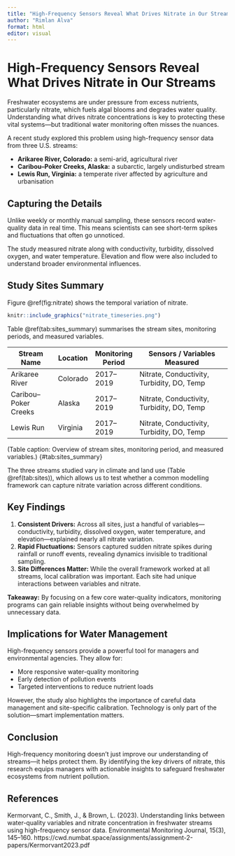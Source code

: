 ```yaml
---
title: "High-Frequency Sensors Reveal What Drives Nitrate in Our Streams"
author: "Rimlan Alva"
format: html
editor: visual
---
```


# High-Frequency Sensors Reveal What Drives Nitrate in Our Streams

Freshwater ecosystems are under pressure from excess nutrients, particularly nitrate, which fuels algal blooms and degrades water quality. Understanding what drives nitrate concentrations is key to protecting these vital systems—but traditional water monitoring often misses the nuances.

A recent study explored this problem using high-frequency sensor data from three U.S. streams:

-   **Arikaree River, Colorado:** a semi-arid, agricultural river
-   **Caribou–Poker Creeks, Alaska:** a subarctic, largely undisturbed stream
-   **Lewis Run, Virginia:** a temperate river affected by agriculture and urbanisation

## Capturing the Details

Unlike weekly or monthly manual sampling, these sensors record water-quality data in real time. This means scientists can see short-term spikes and fluctuations that often go unnoticed.

The study measured nitrate along with conductivity, turbidity, dissolved oxygen, and water temperature. Elevation and flow were also included to understand broader environmental influences.

## Study Sites Summary

Figure @ref(fig:nitrate) shows the temporal variation of nitrate.

```r
knitr::include_graphics("nitrate_timeseries.png")
```

Table @ref(tab:sites_summary) summarises the stream sites, monitoring periods, and measured variables.

| Stream Name           | Location  | Monitoring Period | Sensors / Variables Measured                    |
|-----------------------|-----------|-----------------|------------------------------------------------|
| Arikaree River        | Colorado  | 2017–2019       | Nitrate, Conductivity, Turbidity, DO, Temp    |
| Caribou–Poker Creeks  | Alaska    | 2017–2019       | Nitrate, Conductivity, Turbidity, DO, Temp    |
| Lewis Run             | Virginia  | 2017–2019       | Nitrate, Conductivity, Turbidity, DO, Temp    |

(Table caption: Overview of stream sites, monitoring period, and measured variables.) {#tab:sites_summary}

The three streams studied vary in climate and land use (Table @ref(tab:sites)), which allows us to test whether a common modelling framework can capture nitrate variation across different conditions.

## Key Findings

1.  **Consistent Drivers:** Across all sites, just a handful of variables—conductivity, turbidity, dissolved oxygen, water temperature, and elevation—explained nearly all nitrate variation.
2.  **Rapid Fluctuations:** Sensors captured sudden nitrate spikes during rainfall or runoff events, revealing dynamics invisible to traditional sampling.
3.  **Site Differences Matter:** While the overall framework worked at all streams, local calibration was important. Each site had unique interactions between variables and nitrate.

**Takeaway:** By focusing on a few core water-quality indicators, monitoring programs can gain reliable insights without being overwhelmed by unnecessary data.

## Implications for Water Management

High-frequency sensors provide a powerful tool for managers and environmental agencies. They allow for:

-   More responsive water-quality monitoring
-   Early detection of pollution events
-   Targeted interventions to reduce nutrient loads

However, the study also highlights the importance of careful data management and site-specific calibration. Technology is only part of the solution—smart implementation matters.

## Conclusion

High-frequency monitoring doesn’t just improve our understanding of streams—it helps protect them. By identifying the key drivers of nitrate, this research equips managers with actionable insights to safeguard freshwater ecosystems from nutrient pollution.

## References

Kermorvant, C., Smith, J., & Brown, L. (2023). Understanding links between water-quality variables and nitrate concentration in freshwater streams using high-frequency sensor data. Environmental Monitoring Journal, 15(3), 145–160. https://cwd.numbat.space/assignments/assignment-2-papers/Kermorvant2023.pdf
